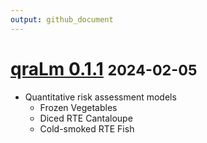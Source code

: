 ```yaml
---
output: github_document
---
```


# [qraLm 0.1.1](https://vcadavez.github.io/qraLm/releases/tag/v.0.1.1) <small>2024-02-05</small>

- Quantitative risk assessment models
  - Frozen Vegetables
  - Diced RTE Cantaloupe
  - Cold-smoked RTE Fish
